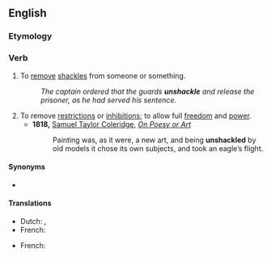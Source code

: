 ==English==

===Etymology===
{{prefix|en|un|shackle}}

===Verb===
{{en-verb|unshackl}}

# To [[remove]] [[shackle]]s from someone or something.
#: ''The captain ordered that the guards '''unshackle''' and release the prisoner, as he had served his sentence.''
# To remove [[restriction]]s or [[inhibition]]s; to allow full [[freedom]] and [[power]].
#* '''1818,''' [[s:Author:Samuel Taylor Coleridge|Samuel Taylor Coleridge]], ''[[s:On Poesy or Art|On Poesy or Art]]''
#*: Painting was, as it were, a new art, and being '''unshackled''' by old models it chose its own subjects, and took an eagle’s flight.

====Synonyms====
* {{sense|to remove shackles}} {{l|en|unchain}}

====Translations====
{{trans-top|to remove shackles}}
* Dutch: {{t|nl|ontboeien}},{{t+|nl|bevrijden}}
* French: {{t+|fr|déchainer}}
{{trans-mid}}
{{trans-bottom}}

{{trans-top|to remove restrictions or inhibitions}}
* French: {{t+|fr|émanciper}}
{{trans-mid}}
{{trans-bottom}}